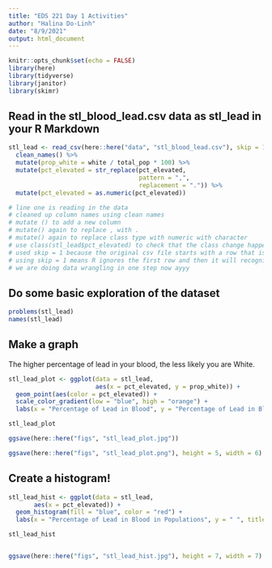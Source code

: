 ```yaml
---
title: "EDS 221 Day 1 Activities"
author: "Halina Do-Linh"
date: "8/9/2021"
output: html_document
---
```


```r
knitr::opts_chunk$set(echo = FALSE)
library(here)
library(tidyverse)
library(janitor)
library(skimr)
```

## Read in the stl_blood_lead.csv data as stl_lead in your R Markdown
```r

stl_lead <- read_csv(here::here("data", "stl_blood_lead.csv"), skip = 1) %>% 
  clean_names() %>% 
  mutate(prop_white = white / total_pop * 100) %>% 
  mutate(pct_elevated = str_replace(pct_elevated, 
                                    pattern = ",", 
                                    replacement = ".")) %>% 
  mutate(pct_elevated = as.numeric(pct_elevated))

# line one is reading in the data
# cleaned up column names using clean names
# mutate () to add a new column
# mutate() again to replace , with .
# mutate() again to replace class type with numeric with character
# use class(stl_lead$pct_elevated) to check that the class change happened
# used skip = 1 because the original csv file starts with a row that is one column
# using skip = 1 means R ignores the first row and then it will recognize there are other columns in the csv. 
# we are doing data wrangling in one step now ayyy

```

## Do some basic exploration of the dataset
```r

problems(stl_lead)
names(stl_lead)

```

## Make a graph

The higher percentage of lead in your blood, the less likely you are White. 
```r

stl_lead_plot <- ggplot(data = stl_lead, 
                        aes(x = pct_elevated, y = prop_white)) +
  geom_point(aes(color = pct_elevated)) +
  scale_color_gradient(low = "blue", high = "orange") +
  labs(x = "Percentage of Lead in Blood", y = "Percentage of Lead in Blood of White Populations", title = "Lead in Blood in White Populations")

stl_lead_plot

ggsave(here::here("figs", "stl_lead_plot.jpg"))

ggsave(here::here("figs", "stl_lead_plot.png"), height = 5, width = 6)

```

## Create a histogram!
```r

stl_lead_hist <- ggplot(data = stl_lead, 
       aes(x = pct_elevated)) +
  geom_histogram(fill = "blue", color = "red") +
  labs(x = "Percentage of Lead in Blood in Populations", y = " ", title = "Percentage of Elevated Levels of Lead in Populations")

stl_lead_hist


ggsave(here::here("figs", "stl_lead_hist.jpg"), height = 7, width = 7)


```

